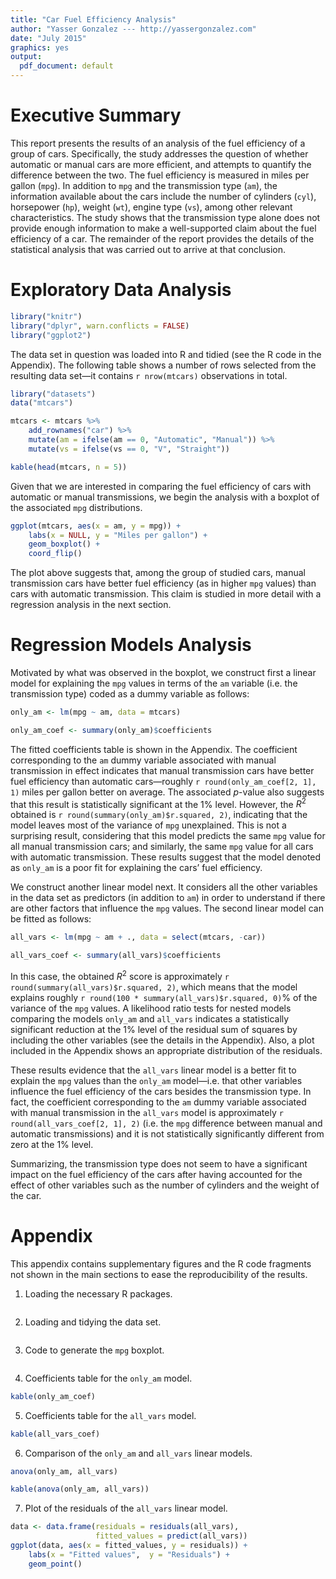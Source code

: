 ```yaml
---
title: "Car Fuel Efficiency Analysis"
author: "Yasser Gonzalez --- http://yassergonzalez.com"
date: "July 2015"
graphics: yes
output:
  pdf_document: default
---
```


# Executive Summary

This report presents the results of an analysis of the fuel efficiency
of a group of cars. Specifically, the study addresses the question of
whether automatic or manual cars are more efficient, and attempts to
quantify the difference between the two. The fuel efficiency is
measured in miles per gallon (`mpg`). In addition to `mpg` and the
transmission type (`am`), the information available about the cars
include the number of cylinders (`cyl`), horsepower (`hp`), weight
(`wt`), engine type (`vs`), among other relevant characteristics. The
study shows that the transmission type alone does not provide enough
information to make a well-supported claim about the fuel efficiency
of a car. The remainder of the report provides the details of the
statistical analysis that was carried out to arrive at that
conclusion.

# Exploratory Data Analysis

```r
library("knitr")
library("dplyr", warn.conflicts = FALSE)
library("ggplot2")
```

The data set in question was loaded into R and tidied (see the R code
in the Appendix). The following table shows a number of rows selected
from the resulting data set---it contains `r nrow(mtcars)`
observations in total.

```r
library("datasets")
data("mtcars")

mtcars <- mtcars %>%
    add_rownames("car") %>%
    mutate(am = ifelse(am == 0, "Automatic", "Manual")) %>%
    mutate(vs = ifelse(vs == 0, "V", "Straight"))
```

```r
kable(head(mtcars, n = 5))
```

Given that we are interested in comparing the fuel efficiency of cars
with automatic or manual transmissions, we begin the analysis with a
boxplot of the associated `mpg` distributions.

```r
ggplot(mtcars, aes(x = am, y = mpg)) +
    labs(x = NULL, y = "Miles per gallon") +
    geom_boxplot() +
    coord_flip()
```

The plot above suggests that, among the group of studied cars, manual
transmission cars have better fuel efficiency (as in higher `mpg`
values) than cars with automatic transmission. This claim is studied
in more detail with a regression analysis in the next section.

# Regression Models Analysis

Motivated by what was observed in the boxplot, we construct first a
linear model for explaining the `mpg` values in terms of the `am`
variable (i.e. the transmission type) coded as a dummy variable as
follows:

```r
only_am <- lm(mpg ~ am, data = mtcars)
```

```r
only_am_coef <- summary(only_am)$coefficients
```

The fitted coefficients table is shown in the Appendix. The
coefficient corresponding to the `am` dummy variable associated with
manual transmission in effect indicates that manual transmission cars
have better fuel efficiency than automatic cars---roughly
`r round(only_am_coef[2, 1], 1)` miles per gallon better on average.
The associated $p$-value also suggests that this result is
statistically significant at the 1% level. However, the $R^2$ obtained
is `r round(summary(only_am)$r.squared, 2)`, indicating that the model
leaves most of the variance of `mpg` unexplained. This is not a
surprising result, considering that this model predicts the same `mpg`
value for all manual transmission cars; and similarly, the same `mpg`
value for all cars with automatic transmission. These results suggest
that the model denoted as `only_am` is a poor fit for explaining the
cars' fuel efficiency.

We construct another linear model next. It considers all the other
variables in the data set as predictors (in addition to `am`) in order
to understand if there are other factors that influence the `mpg`
values. The second linear model can be fitted as follows:

```r
all_vars <- lm(mpg ~ am + ., data = select(mtcars, -car))
```

```r
all_vars_coef <- summary(all_vars)$coefficients
```

In this case, the obtained $R^2$ score is approximately
`r round(summary(all_vars)$r.squared, 2)`, which means that the model
explains roughly `r round(100 * summary(all_vars)$r.squared, 0)`% of
the variance of the `mpg` values. A likelihood ratio tests for nested
models comparing the models `only_am` and `all_vars` indicates a
statistically significant reduction at the 1\% level of the residual
sum of squares by including the other variables (see the details in
the Appendix). Also, a plot included in the Appendix shows an
appropriate distribution of the residuals.

These results evidence that the `all_vars` linear model is a better
fit to explain the `mpg` values than the `only_am` model---i.e. that
other variables influence the fuel efficiency of the cars besides the
transmission type. In fact, the coefficient corresponding to the `am`
dummy variable associated with manual transmission in the `all_vars`
model is approximately `r round(all_vars_coef[2, 1], 2)` (i.e. the
`mpg` difference between manual and automatic transmissions) and it is
not statistically significantly different from zero at the 1\% level.

Summarizing, the transmission type does not seem to have a significant
impact on the fuel efficiency of the cars after having accounted for
the effect of other variables such as the number of cylinders and the
weight of the car.

# Appendix

This appendix contains supplementary figures and the R code fragments
not shown in the main sections to ease the reproducibility of the
results.

1. Loading the necessary R packages.

```r
```

2. Loading and tidying the data set.

```r
```

3. Code to generate the `mpg` boxplot.

```r
```

4. Coefficients table for the `only_am` model.

```r
kable(only_am_coef)
```

5. Coefficients table for the `all_vars` model.

```r
kable(all_vars_coef)
```

6. Comparison of the `only_am` and `all_vars` linear models.

```r
anova(only_am, all_vars)
```

```r
kable(anova(only_am, all_vars))
```

7. Plot of the residuals of the `all_vars` linear model.

```r
data <- data.frame(residuals = residuals(all_vars),
                   fitted_values = predict(all_vars))
ggplot(data, aes(x = fitted_values, y = residuals)) +
    labs(x = "Fitted values",  y = "Residuals") +
    geom_point()
```
